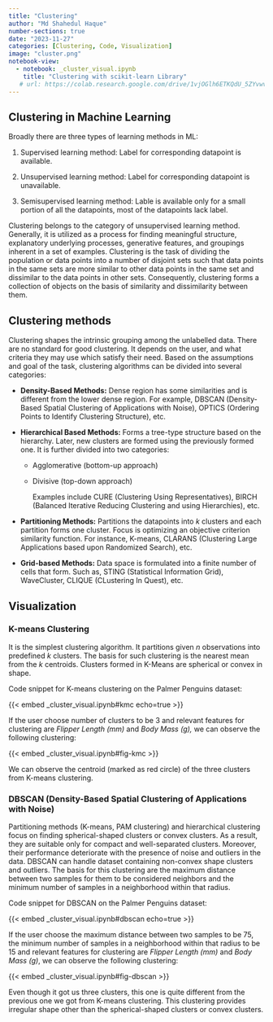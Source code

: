 ```yaml
---
title: "Clustering"
author: "Md Shahedul Haque"
number-sections: true
date: "2023-11-27"
categories: [Clustering, Code, Visualization]
image: "cluster.png"
notebook-view:
  - notebook: _cluster_visual.ipynb
    title: "Clustering with scikit-learn Library"
   # url: https://colab.research.google.com/drive/1vjOGlh6ETKQdU_5ZYvwv6UrEZ8Rgshb9#scrollTo=VBhXxpLoE6c6
---
```


## Clustering in Machine Learning

Broadly there are three types of learning methods in ML:

1.  Supervised learning method: Label for corresponding datapoint is available.

2.  Unsupervised learning method: Label for corresponding datapoint is unavailable.

3.  Semisupervised learning method: Lable is available only for a small portion of all the datapoints, most of the datapoints lack label.

Clustering belongs to the category of unsupervised learning method. Generally, it is utilized as a process for finding meaningful structure, explanatory underlying processes, generative features, and groupings inherent in a set of examples. Clustering is the task of dividing the population or data points into a number of disjoint sets such that data points in the same sets are more similar to other data points in the same set and dissimilar to the data points in other sets. Consequently, clustering forms a collection of objects on the basis of similarity and dissimilarity between them. 

## Clustering methods

Clustering shapes the intrinsic grouping among the unlabelled data. There are no standard for good clustering. It depends on the user, and what criteria they may use which satisfy their need. Based on the assumptions and goal of the task, clustering algorithms can be divided into several categories: 

-   **Density-Based Methods:** Dense region has some similarities and is different from the lower dense region. For example, DBSCAN (Density-Based Spatial Clustering of Applications with Noise), OPTICS (Ordering Points to Identify Clustering Structure), etc.

-   **Hierarchical Based Methods:** Forms a tree-type structure based on the hierarchy. Later, new clusters are formed using the previously formed one. It is further divided into two categories:

    -   Agglomerative (bottom-up approach)

    -   Divisive (top-down approach)

        Examples include CURE (Clustering Using Representatives), BIRCH (Balanced Iterative Reducing Clustering and using Hierarchies), etc.

-   **Partitioning Methods:** Partitions the datapoints into $k$ clusters and each partition forms one cluster. Focus is optimizing an objective criterion similarity function. For instance, K-means, CLARANS (Clustering Large Applications based upon Randomized Search), etc.

-   **Grid-based Methods:** Data space is formulated into a finite number of cells that form. Such as, STING (Statistical Information Grid), WaveCluster, CLIQUE (CLustering In Quest), etc.

## Visualization

### K-means Clustering

It is the simplest clustering algorithm. It partitions given $n$ observations into predefined $k$ clusters. The basis for such clustering is the nearest mean from the $k$ centroids. Clusters formed in K-Means are spherical or convex in shape.

Code snippet for K-means clustering on the Palmer Penguins dataset:

{{< embed _cluster_visual.ipynb#kmc echo=true >}}

If the user choose number of clusters to be $3$ and relevant features for clustering are *Flipper Length (mm)* and *Body Mass (g),* we can observe the following clustering:

{{< embed _cluster_visual.ipynb#fig-kmc >}}

We can observe the centroid (marked as red circle) of the three clusters from K-means clustering.

### DBSCAN (Density-Based Spatial Clustering of Applications with Noise)

Partitioning methods (K-means, PAM clustering) and hierarchical clustering focus on finding spherical-shaped clusters or convex clusters. As a result, they are suitable only for compact and well-separated clusters. Moreover, their performance deteriorate with the presence of noise and outliers in the data. DBSCAN can handle dataset containing non-convex shape clusters and outliers. The basis for this clustering are the maximum distance between two samples for them to be considered neighbors and the minimum number of samples in a neighborhood within that radius.

Code snippet for DBSCAN on the Palmer Penguins dataset:

{{< embed _cluster_visual.ipynb#dbscan echo=true >}}

If the user choose the maximum distance between two samples to be $75$, the minimum number of samples in a neighborhood within that radius to be $15$ and relevant features for clustering are *Flipper Length (mm)* and *Body Mass (g)*, we can observe the following clustering:

{{< embed _cluster_visual.ipynb#fig-dbscan >}}

Even though it got us three clusters, this one is quite different from the previous one we got from K-means clustering. This clustering provides irregular shape other than the spherical-shaped clusters or convex clusters.
